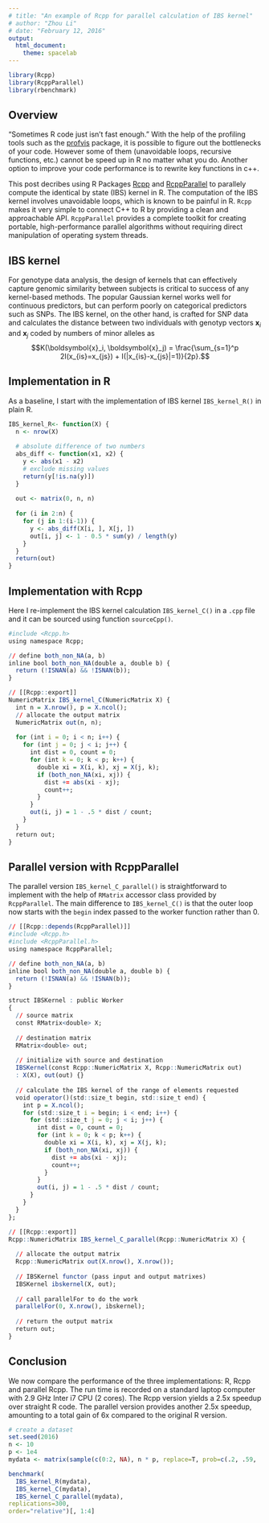 ```yaml
---
# title: "An example of Rcpp for parallel calculation of IBS kernel"
# author: "Zhou Li"
# date: "February 12, 2016"
output: 
  html_document:
    theme: spacelab
---
```


```r
library(Rcpp)
library(RcppParallel)
library(rbenchmark)
```

## Overview

"Sometimes R code just isn't fast enough." With the help of the profiling tools such as the [profvis](https://github.com/rstudio/profvis) package, it is possible to figure out the bottlenecks of your code. However some of them (unavoidable loops, recursive functions, etc.) cannot be speed up in R no matter what you do. Another option to improve your code performance is to rewrite key functions in c++.

This post decribes using R Packages [Rcpp](https://cran.r-project.org/web/packages/Rcpp/index.html) and [RcppParallel](http://rcppcore.github.io/RcppParallel/) to parallely compute the identical by state (IBS) kernel in R. The computation of the IBS kernel involves unavoidable loops, which is known to be painful in R. `Rcpp` makes it very simple to connect C++ to R by providing a clean and approachable API. `RcppParallel` provides a complete toolkit for creating portable, high-performance parallel algorithms without requiring direct manipulation of operating system threads.

## IBS kernel

For genotype data analysis, the design of kernels that can effectively capture genomic similarity between subjects is critical to success of any kernel-based methods. The popular Gaussian kernel works well for continuous predictors, but can perform poorly on categorical predictors such as SNPs. The IBS kernel, on the other hand, is crafted for SNP data and calculates the distance between two individuals with genotyp vectors $\boldsymbol{x}_i$ and $\boldsymbol{x}_j$ coded by numbers of minor alleles as
$$K(\boldsymbol{x}_i, \boldsymbol{x}_j) =  \frac{\sum_{s=1}^p 2I(x_{is}=x_{js}) + I(|x_{is}-x_{js}|=1)}{2p}.$$

## Implementation in R

As a baseline, I start with the implementation of IBS kernel `IBS_kernel_R()` in plain R.

```r
IBS_kernel_R<- function(X) {
  n <- nrow(X)
  
  # absolute difference of two numbers
  abs_diff <- function(x1, x2) {
    y <- abs(x1 - x2)
    # exclude missing values
    return(y[!is.na(y)])
  }
  
  out <- matrix(0, n, n)
  
  for (i in 2:n) {
    for (j in 1:(i-1)) {
      y <- abs_diff(X[i, ], X[j, ])
      out[i, j] <- 1 - 0.5 * sum(y) / length(y)
    }
  }
  return(out)
}
```

## Implementation with Rcpp

Here I re-implement the IBS kernel calculation `IBS_kernel_C()` in a `.cpp` file and it can be sourced using function `sourceCpp()`.

```r
#include <Rcpp.h>
using namespace Rcpp;

// define both_non_NA(a, b)
inline bool both_non_NA(double a, double b) {
  return (!ISNAN(a) && !ISNAN(b));
}

// [[Rcpp::export]]
NumericMatrix IBS_kernel_C(NumericMatrix X) {
  int n = X.nrow(), p = X.ncol();
  // allocate the output matrix
  NumericMatrix out(n, n);
  
  for (int i = 0; i < n; i++) {
    for (int j = 0; j < i; j++) {
      int dist = 0, count = 0;
      for (int k = 0; k < p; k++) {
        double xi = X(i, k), xj = X(j, k);
        if (both_non_NA(xi, xj)) {
          dist += abs(xi - xj);
          count++;
        }
      }
      out(i, j) = 1 - .5 * dist / count;
    }
  }
  return out;
}
```

## Parallel version with RcppParallel

The parallel version `IBS_kernel_C_parallel()` is straightforward to implement with the help of `RMatrix` accessor class provided by `RcppParallel`. The main difference to `IBS_kernel_C()` is that the outer loop now starts with the `begin` index passed to the worker function rather than 0.

```r
// [[Rcpp::depends(RcppParallel)]]
#include <Rcpp.h>
#include <RcppParallel.h>
using namespace RcppParallel;

// define both_non_NA(a, b)
inline bool both_non_NA(double a, double b) {
  return (!ISNAN(a) && !ISNAN(b));
}

struct IBSKernel : public Worker
{
  // source matrix
  const RMatrix<double> X;
  
  // destination matrix
  RMatrix<double> out;
  
  // initialize with source and destination
  IBSKernel(const Rcpp::NumericMatrix X, Rcpp::NumericMatrix out) 
  : X(X), out(out) {}
  
  // calculate the IBS kernel of the range of elements requested
  void operator()(std::size_t begin, std::size_t end) {
    int p = X.ncol();
    for (std::size_t i = begin; i < end; i++) {
      for (std::size_t j = 0; j < i; j++) {
        int dist = 0, count = 0;
        for (int k = 0; k < p; k++) {
          double xi = X(i, k), xj = X(j, k);
          if (both_non_NA(xi, xj)) {
            dist += abs(xi - xj);
            count++;
          }
        }
        out(i, j) = 1 - .5 * dist / count;
      }
    }
  }
};

// [[Rcpp::export]]
Rcpp::NumericMatrix IBS_kernel_C_parallel(Rcpp::NumericMatrix X) {
  
  // allocate the output matrix
  Rcpp::NumericMatrix out(X.nrow(), X.nrow());
  
  // IBSKernel functor (pass input and output matrixes)
  IBSKernel ibskernel(X, out);
  
  // call parallelFor to do the work
  parallelFor(0, X.nrow(), ibskernel);
  
  // return the output matrix
  return out;
}
```

## Conclusion

We now compare the performance of the three implementations: R, Rcpp and parallel Rcpp. The run time is recorded on a standard laptop computer with 2.9 GHz Inter i7 CPU (2 cores). The Rcpp version yields a 2.5x speedup over straight R code. The parallel version provides another 2.5x speedup, amounting to a total gain of 6x compared to the original R version.

```r
# create a dataset
set.seed(2016)
n <- 10
p <- 1e4
mydata <- matrix(sample(c(0:2, NA), n * p, replace=T, prob=c(.2, .59, .2, .01)), n)

benchmark(
  IBS_kernel_R(mydata),
  IBS_kernel_C(mydata),
  IBS_kernel_C_parallel(mydata),
replications=300,
order="relative")[, 1:4]
```
